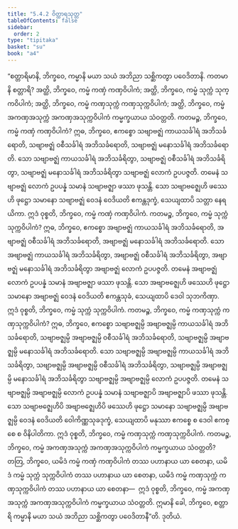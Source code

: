 ```yaml
---
title: "5.4.2 ဝိတ္ထာရသုတ္တ"
tableOfContents: false
sidebar:
  order: 2
type: "tipitaka"
basket: "su"
book: "a4"
---
```



<DynamicBreadcrumb />

<Division number="233" book="a4" e="ch" v="15" p="553">

<Paragraph number="1427" book="a4">
“စတ္တာရိမာနိ, ဘိက္ခဝေ, ကမ္မာနိ မယာ သယံ အဘိညာ သစ္ဆိကတွာ ပဝေဒိတာနိ. ကတမာနိ စတ္တာရိ? အတ္ထိ, ဘိက္ခဝေ, ကမ္မံ ကဏှံ ကဏှဝိပါကံ; အတ္ထိ, ဘိက္ခဝေ, ကမ္မံ သုက္ကံ သုက္ကဝိပါကံ; အတ္ထိ, ဘိက္ခဝေ, ကမ္မံ ကဏှသုက္ကံ ကဏှသုက္ကဝိပါကံ; အတ္ထိ, ဘိက္ခဝေ, ကမ္မံ အကဏှအသုက္ကံ အကဏှအသုက္ကဝိပါကံ ကမ္မက္ခယာယ သံဝတ္တတိ.
</Paragraph>

<Paragraph number="1428" book="a4">
ကတမဉ္စ, ဘိက္ခဝေ, ကမ္မံ ကဏှံ ကဏှဝိပါကံ? ဣဓ, ဘိက္ခဝေ, ဧကစ္စော သဗျာဗဇ္ဈံ ကာယသင်္ခါရံ အဘိသင်္ခရောတိ, သဗျာဗဇ္ဈံ ဝစီသင်္ခါရံ အဘိသင်္ခရောတိ, သဗျာဗဇ္ဈံ မနောသင်္ခါရံ အဘိသင်္ခရောတိ. သော သဗျာဗဇ္ဈံ ကာယသင်္ခါရံ အဘိသင်္ခရိတွာ, သဗျာဗဇ္ဈံ ဝစီသင်္ခါရံ အဘိသင်္ခရိတွာ, သဗျာဗဇ္ဈံ မနောသင်္ခါရံ အဘိသင်္ခရိတွာ သဗျာဗဇ္ဈံ လောကံ ဥပပဇ္ဇတိ. တမေနံ သဗျာဗဇ္ဈံ လောကံ ဥပပန္နံ သမာနံ သဗျာဗဇ္ဈာ ဖဿာ ဖုသန္တိ. သော သဗျာဗဇ္ဈေဟိ ဖဿေဟိ ဖုဋ္ဌော သမာနော သဗျာဗဇ္ဈံ ဝေဒနံ ဝေဒိယတိ ဧကန္တဒုက္ခံ, သေယျထာပိ သတ္တာ နေရယိကာ. ဣဒံ ဝုစ္စတိ, ဘိက္ခဝေ, ကမ္မံ ကဏှံ ကဏှဝိပါကံ.
</Paragraph>

<Paragraph number="1429" book="a4">
ကတမဉ္စ, ဘိက္ခဝေ, ကမ္မံ သုက္ကံ သုက္ကဝိပါကံ? ဣဓ, ဘိက္ခဝေ, ဧကစ္စော အဗျာဗဇ္ဈံ ကာယသင်္ခါရံ အဘိသင်္ခရောတိ, အဗျာဗဇ္ဈံ ဝစီသင်္ခါရံ အဘိသင်္ခရောတိ, အဗျာဗဇ္ဈံ မနောသင်္ခါရံ အဘိသင်္ခရောတိ. သော အဗျာဗဇ္ဈံ ကာယသင်္ခါရံ အဘိသင်္ခရိတွာ, အဗျာဗဇ္ဈံ ဝစီသင်္ခါရံ အဘိသင်္ခရိတွာ, အဗျာဗဇ္ဈံ မနောသင်္ခါရံ အဘိသင်္ခရိတွာ အဗျာဗဇ္ဈံ လောကံ ဥပပဇ္ဇတိ. တမေနံ အဗျာဗဇ္ဈံ လောကံ ဥပပန္နံ သမာနံ အဗျာဗဇ္ဈာ ဖဿာ ဖုသန္တိ. သော အဗျာဗဇ္ဈေဟိ ဖဿေဟိ ဖုဋ္ဌော သမာနော အဗျာဗဇ္ဈံ ဝေဒနံ ဝေဒိယတိ ဧကန္တသုခံ, သေယျထာပိ ဒေဝါ သုဘကိဏှာ. ဣဒံ ဝုစ္စတိ, ဘိက္ခဝေ, ကမ္မံ သုက္ကံ သုက္ကဝိပါကံ.
</Paragraph>

<Paragraph number="1430" book="a4">
ကတမဉ္စ, ဘိက္ခဝေ, ကမ္မံ ကဏှသုက္ကံ ကဏှသုက္ကဝိပါကံ? ဣဓ, ဘိက္ခဝေ, ဧကစ္စော သဗျာဗဇ္ဈမ္ပိ အဗျာဗဇ္ဈမ္ပိ ကာယသင်္ခါရံ အဘိသင်္ခရောတိ, သဗျာဗဇ္ဈမ္ပိ အဗျာဗဇ္ဈမ္ပိ ဝစီသင်္ခါရံ အဘိသင်္ခရောတိ, သဗျာဗဇ္ဈမ္ပိ အဗျာဗဇ္ဈမ္ပိ မနောသင်္ခါရံ အဘိသင်္ခရောတိ. သော သဗျာဗဇ္ဈမ္ပိ အဗျာဗဇ္ဈမ္ပိ ကာယသင်္ခါရံ အဘိသင်္ခရိတွာ, သဗျာဗဇ္ဈမ္ပိ အဗျာဗဇ္ဈမ္ပိ ဝစီသင်္ခါရံ အဘိသင်္ခရိတွာ, သဗျာဗဇ္ဈမ္ပိ အဗျာဗဇ္ဈမ္ပိ မနောသင်္ခါရံ အဘိသင်္ခရိတွာ သဗျာဗဇ္ဈမ္ပိ အဗျာဗဇ္ဈမ္ပိ လောကံ ဥပပဇ္ဇတိ. တမေနံ သဗျာဗဇ္ဈမ္ပိ အဗျာဗဇ္ဈမ္ပိ လောကံ ဥပပန္နံ သမာနံ သဗျာဗဇ္ဈာပိ အဗျာဗဇ္ဈာပိ ဖဿာ ဖုသန္တိ. သော သဗျာဗဇ္ဈေဟိပိ အဗျာဗဇ္ဈေဟိပိ ဖဿေဟိ ဖုဋ္ဌော သမာနော သဗျာဗဇ္ဈမ္ပိ အဗျာဗဇ္ဈမ္ပိ ဝေဒနံ ဝေဒိယတိ ဝေါကိဏ္ဏသုခဒုက္ခံ, သေယျထာပိ မနုဿာ ဧကစ္စေ စ ဒေဝါ ဧကစ္စေ စ ဝိနိပါတိကာ. ဣဒံ ဝုစ္စတိ, ဘိက္ခဝေ, ကမ္မံ ကဏှသုက္ကံ ကဏှသုက္ကဝိပါကံ.
</Paragraph>

<Paragraph number="1431" book="a4">
ကတမဉ္စ, ဘိက္ခဝေ, ကမ္မံ အကဏှအသုက္ကံ အကဏှအသုက္ကဝိပါကံ ကမ္မက္ခယာယ သံဝတ္တတိ? တတြ, ဘိက္ခဝေ, ယမိဒံ ကမ္မံ ကဏှံ ကဏှဝိပါကံ တဿ ပဟာနာယ ယာ စေတနာ, ယမိဒံ ကမ္မံ သုက္ကံ သုက္ကဝိပါကံ တဿ ပဟာနာယ ယာ စေတနာ, ယမိဒံ ကမ္မံ ကဏှသုက္ကံ ကဏှသုက္ကဝိပါကံ တဿ ပဟာနာယ ယာ စေတနာ—  ဣဒံ ဝုစ္စတိ, ဘိက္ခဝေ, ကမ္မံ အကဏှအသုက္ကံ အကဏှအသုက္ကဝိပါကံ ကမ္မက္ခယာယ သံဝတ္တတိ. ဣမာနိ ခေါ, ဘိက္ခဝေ, စတ္တာရိ ကမ္မာနိ မယာ သယံ အဘိညာ သစ္ဆိကတွာ ပဝေဒိတာနီ”တိ.

</Paragraph>
</Division>

<Paragraph number="1432" type="center" book="a4">
ဒုတိယံ.
</Paragraph>